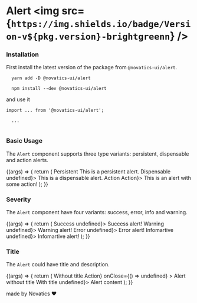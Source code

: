 

<Meta title="Components/Alert" component={Alert} />

# Alert <img src={`https://img.shields.io/badge/Version-v${pkg.version}-brightgreenn`} />

### Installation

First install the latest version of the package from `@novatics-ui/alert`.

```shell
  yarn add -D @novatics-ui/alert
```

```shell
  npm install --dev @novatics-ui/alert
```

and use it

```tsx
import ... from '@novatics-ui/alert';

  ...


```

### Basic Usage

The `Alert` component supports three type variants: persistent, dispensable and action alerts.

<Canvas>
  <Story name="Basic Usage">
    {(args) => {
      return (
        <Stack spacing={3}>
          <Grid container spacing={2}>
            <Grid item xxs={4}>
              <Stack spacing={2}>
                <Typography variant="body">Persistent</Typography>
                <Alert severity="info">This is a persistent alert.</Alert>
              </Stack>
            </Grid>
            <Grid item xxs={4}>
              <Stack spacing={2}>
                <Typography variant="body">Dispensable</Typography>
                <Alert onClose={() => undefined}>
                  This is a dispensable alert.
                </Alert>
              </Stack>
            </Grid>
            <Grid item xxs={4}>
              <Stack spacing={2}>
                <Typography variant="body">Action</Typography>
                <Alert action={<Typography variant="body2">Action</Typography>}>
                  This is an alert with some action!
                </Alert>
              </Stack>
            </Grid>
          </Grid>
        </Stack>
      );
    }}
  </Story>
</Canvas>

### Severity

The `Alert` component have four variants: success, error, info and warning.

<Canvas>
  <Story name="Severity">
    {(args) => {
      return (
        <Stack spacing={4}>
          <Grid container spacing={4}>
            <Grid item xs={3}>
              <Stack spacing={1}>
                <Typography variant="body">Success</Typography>
                <Alert severity="success" onClose={() => undefined}>
                  Success alert!
                </Alert>
              </Stack>
            </Grid>
            <Grid item xs={3}>
              <Stack spacing={1}>
                <Typography variant="body">Warning</Typography>
                <Alert severity="warning" onClose={() => undefined}>
                  Warning alert!
                </Alert>
              </Stack>
            </Grid>
            <Grid item xs={3}>
              <Stack spacing={1}>
                <Typography variant="body">Error</Typography>
                <Alert severity="error" onClose={() => undefined}>
                  Error alert!
                </Alert>
              </Stack>
            </Grid>
            <Grid item xs={3}>
              <Stack spacing={1}>
                <Typography variant="body">Infomartive</Typography>
                <Alert severity="info" onClose={() => undefined}>
                  Infomartive alert!
                </Alert>
              </Stack>
            </Grid>
          </Grid>
        </Stack>
      );
    }}
  </Story>
</Canvas>

### Title

The `Alert` could have title and description.

<Canvas>
  <Story name="Title">
    {(args) => {
      return (
        <Stack spacing={4}>
          <Grid container spacing={4}>
            <Grid item xs={3}>
              <Stack spacing={1}>
                <Typography variant="body">Without title</Typography>
                <Alert
                  action={<Typography variant="body2">Action</Typography>}
                  onClose={() => undefined}
                >
                  Alert without title
                </Alert>
              </Stack>
            </Grid>
            <Grid item xs={3}>
              <Stack spacing={1}>
                <Typography variant="body">With title</Typography>
                <Alert title="Title" onClose={() => undefined}>
                  Alert content
                </Alert>
              </Stack>
            </Grid>
          </Grid>
        </Stack>
      );
    }}
  </Story>
</Canvas>

made by Novatics ❤
